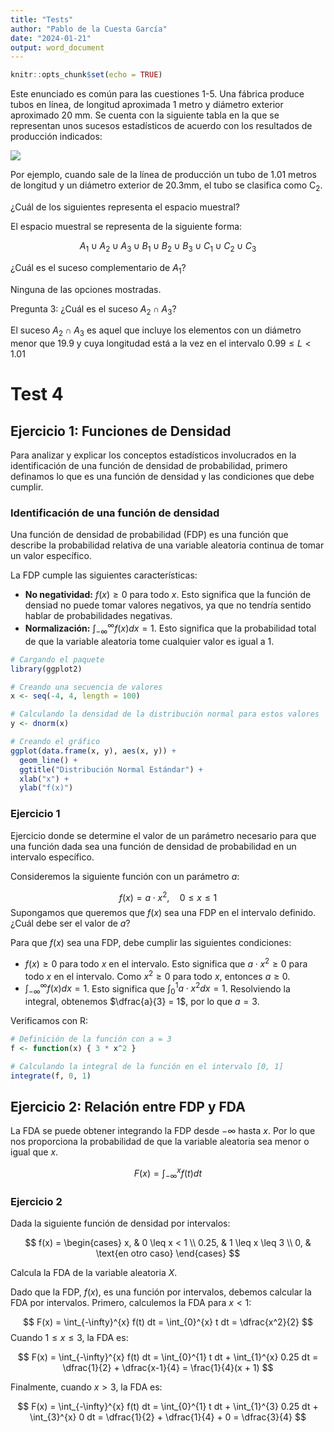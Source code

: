 ```yaml
---
title: "Tests"
author: "Pablo de la Cuesta García"
date: "2024-01-21"
output: word_document
---
```


```r
knitr::opts_chunk$set(echo = TRUE)
```

Este enunciado es común para las cuestiones 1-5. Una fábrica produce tubos en línea, de longitud aproximada 1 metro y diámetro exterior aproximado 20 mm. Se cuenta con la siguiente tabla en la que se representan unos sucesos estadísticos de acuerdo con los resultados de producción indicados:

![](img/enunciado_1.jpg)

Por ejemplo, cuando sale de la línea de producción un tubo de 1.01 metros de longitud y un diámetro exterior de 20.3mm, el tubo se clasifica como C~2~.

¿Cuál de los siguientes representa el espacio muestral?

El espacio muestral se representa de la siguiente forma:

$$
A_1 \cup A_2 \cup A_3 \cup B_1 \cup B_2 \cup B_3 \cup C_1 \cup C_2 \cup C_3
$$

¿Cuál es el suceso complementario de $A_1$?

Ninguna de las opciones mostradas.

Pregunta 3: ¿Cuál es el suceso $A_2 \cap A_3$?

El suceso $A_2 \cap A_3$ es aquel que incluye los elementos con un diámetro menor que $19.9$ y cuya longitudad está a la vez en el intervalo $0.99 \leq L < 1.01$

# Test 4

## Ejercicio 1: Funciones de Densidad

Para analizar y explicar los conceptos estadísticos involucrados en la identificación de una función de densidad de probabilidad, primero definamos lo que es una función de densidad y las condiciones que debe cumplir.

### Identificación de una función de densidad

Una función de densidad de probabilidad (FDP) es una función que describe la probabilidad relativa de una variable aleatoria continua de tomar un valor específico. 

La FDP cumple las siguientes características:

* **No negatividad:** $f(x) \geq 0$ para todo $x$. Esto significa que la función de densiad no puede tomar valores negativos, ya que no tendría sentido hablar de probabilidades negativas.
* **Normalización:** $\int_{-\infty}^{\infty} f(x) dx = 1$. Esto significa que la probabilidad total de que la variable aleatoria tome cualquier valor es igual a 1.

```r
# Cargando el paquete
library(ggplot2)

# Creando una secuencia de valores
x <- seq(-4, 4, length = 100)

# Calculando la densidad de la distribución normal para estos valores
y <- dnorm(x)

# Creando el gráfico
ggplot(data.frame(x, y), aes(x, y)) + 
  geom_line() + 
  ggtitle("Distribución Normal Estándar") +
  xlab("x") + 
  ylab("f(x)")
```

### Ejercicio 1

Ejercicio donde se determine el valor de un parámetro necesario para que una función dada sea una función de densidad de probabilidad en un intervalo específico.

Consideremos la siguiente función con un parámetro $a$:

$$
f(x) = a \cdot x^2, \quad 0 \leq x \leq 1
$$
Supongamos que queremos que $f(x)$ sea una FDP en el intervalo definido. ¿Cuál debe ser el valor de $a$?

Para que $f(x)$ sea una FDP, debe cumplir las siguientes condiciones:

* $f(x) \geq 0$ para todo $x$ en el intervalo. Esto significa que $a \cdot x^2 \geq 0$ para todo $x$ en el intervalo. Como $x^2 \geq 0$ para todo $x$, entonces $a \geq 0$.
* $\int_{-\infty}^{\infty} f(x) dx = 1$. Esto significa que $\int_{0}^{1} a \cdot x^2 dx = 1$. Resolviendo la integral, obtenemos $\dfrac{a}{3} = 1$, por lo que $a = 3$.

Verificamos con R:

```r
# Definición de la función con a = 3
f <- function(x) { 3 * x^2 }

# Calculando la integral de la función en el intervalo [0, 1]
integrate(f, 0, 1)
```

## Ejercicio 2: Relación entre FDP y FDA

La FDA se puede obtener integrando la FDP desde $-\infty$ hasta $x$. Por lo que nos proporciona la probabilidad de que la variable aleatoria sea menor o igual que $x$.

$$
F(x) = \int_{-\infty}^{x} f(t) dt
$$

### Ejercicio 2

Dada la siguiente función de densidad por intervalos:

$$
f(x) = \begin{cases}
x, & 0 \leq x < 1 \\
0.25, & 1 \leq x \leq 3 \\
0, & \text{en otro caso}
\end{cases}
$$

Calcula la FDA de la variable aleatoria $X$.

Dado que la FDP, $f(x)$, es una función por intervalos, debemos calcular la FDA por intervalos. Primero, calculemos la FDA para $x < 1$:

$$
F(x) = \int_{-\infty}^{x} f(t) dt = \int_{0}^{x} t dt = \dfrac{x^2}{2}
$$
Cuando $1 \leq x \leq 3$, la FDA es:

$$
F(x) = \int_{-\infty}^{x} f(t) dt = \int_{0}^{1} t dt + \int_{1}^{x} 0.25 dt = \dfrac{1}{2} + \dfrac{x-1}{4} = \frac{1}{4}(x + 1)
$$

Finalmente, cuando $x > 3$, la FDA es:

$$
F(x) = \int_{-\infty}^{x} f(t) dt = \int_{0}^{1} t dt + \int_{1}^{3} 0.25 dt + \int_{3}^{x} 0 dt = \dfrac{1}{2} + \dfrac{1}{4} + 0 = \dfrac{3}{4}
$$


































